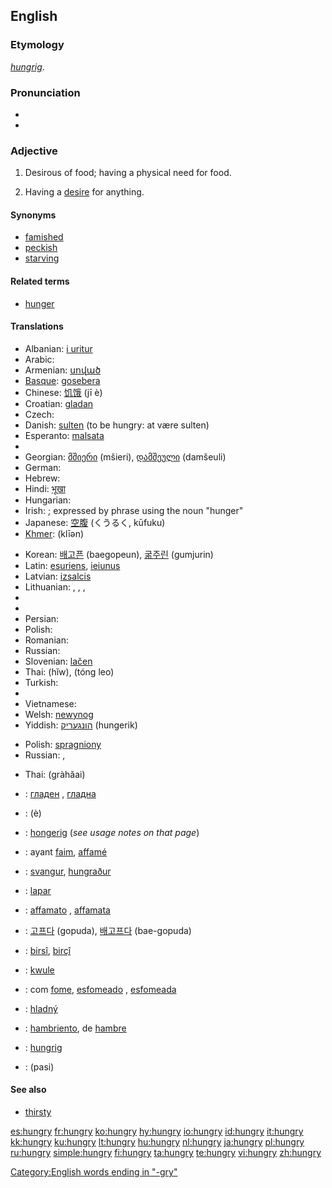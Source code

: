 ==English==

===Etymology===
{{OE.}} ''[[hungrig]]''.

===Pronunciation===
* {{IPA|/ˈhʌŋ.ɡɹiː/}}
* {{audio|en-us-hungry.ogg|Audio (US)}}

===Adjective===
{{en-adj|hungri|er}}

# Desirous of food; having a physical need for food.
# {{figurative}} Having a [[desire]] for anything.

====Synonyms====
* [[famished]]
* [[peckish]]
* [[starving]]

====Related terms====
* [[hunger]]

====Translations====
{{trans-top|desirous of food}}
* Albanian: [[i uritur]]
* Arabic: {{Arab|[[جائع]]}} {{IPAchar|(jā’iʕ)}}
* Armenian: [[սոված]]
* [[Basque]]: [[gosebera]]
* Chinese: [[饥饿]] (jī è)
* Croatian: [[gladan]]
* Czech: {{t-|cs|hladový|m}}
* Danish: [[sulten]] (to be hungry: at være sulten)
* Esperanto: [[malsata]]
* {{trreq|Estonian}}
* Georgian: [[მშიერი]] (mšieri), [[დამშეული]] (damšeuli)
* German: {{t+|de|hungrig}}
* Hebrew: {{t+|he|רעב|sc=Hebr}}
* Hindi: [[भूखा]]
* Hungarian: {{t+|hu|éhes}}
* Irish: {{t|ga|ocrach}}; {{qualifier|attributive}} expressed by phrase using the noun {{t|ga|ocras|m}} "hunger"
* Japanese: [[空腹]] (くうるく, kūfuku)
* [[Khmer]]: {{Khmr|[[ឃ្លាន]]}} (klīən)
{{trans-mid}}
* Korean: [[배고픈]] (baegopeun), [[굶주린]] (gumjurin)
* Latin: [[esuriens]], [[ieiunus]]
* Latvian: [[izsalcis]]
* Lithuanian: {{t+|lt|alkanas|m|xs=Lithuanian}}, {{t+|lt|alkana|f|xs=Lithuanian}}, {{t+|lt|išbadėjęs|m|xs=Lithuanian}}, {{t+|lt|išbadėjusi|f|xs=Lithuanian}}
* {{trreq|Mongolian}}
* {{trreq|Norwegian}}
* Persian: {{t-|fa|گرسنه|sc=fa-Arab|xs=Persian}}
* Polish: {{t+|pl|głodny|m}}
* Romanian: {{t|ro|flămând}}
* Russian: {{t|ru|гoлoдный|tr=golódnyj|sc=Cyrl}}
* Slovenian: [[lačen]]
* Thai: {{Thai|[[หิว]]}} (hĭw), {{Thai|[[ท้องเลว]]}} (tóng leo)
* Turkish: {{t+|tr|aç}}
* {{trreq|Urdu}}
* Vietnamese: {{t+|vi|đói|xs=Vietnamese}}
* Welsh: [[newynog]]
* Yiddish: [[הונגעריק]] (hungerik)
{{trans-bottom}}

{{trans-top|having a desire for anything}}
* Polish: [[spragniony]] {{m}}
* Russian: {{t|ru|алчущий|tr=álčuščij|sc=Cyrl}}, {{t|ru|жаждущий|tr=žážduščij|sc=Cyrl}}
{{trans-mid}}
* Thai: {{Thai|[[กระหาย]]}} (gràhăai)
{{trans-bottom}}

{{checktrans-top}}
* {{ttbc|Bulgarian}}: [[гладен]] {{m}}, [[гладна]] {{f}}
* {{ttbc|Chinese}}: {{zh-ts|餓|饿}} (è)
* {{ttbc|Dutch}}: [[hongerig]] (''see usage notes on that page'')
* {{ttbc|French}}: ayant [[faim]], [[affamé]]
* {{ttbc|Icelandic}}: [[svangur]], [[hungraður]]
* {{ttbc|Indonesian}}: [[lapar]]
* {{ttbc|Italian}}: [[affamato]] {{m}}, [[affamata]] {{f}}
* {{ttbc|Korean}}: [[고프다]] (gopuda), [[배고프다]] (bae-gopuda)
{{checktrans-mid}}
* {{ttbc|Kurdish}}: [[birsî]], [[birçî]]
* {{ttbc|Marshallese}}: [[kwule]]
* {{ttbc|Portuguese}}: com [[fome]], [[esfomeado]] {{m}}, [[esfomeada]] {{f}}
* {{ttbc|Slovak}}: [[hladný]]
* {{ttbc|Spanish}}: [[hambriento]], de [[hambre]]
* {{ttbc|Swedish}}: [[hungrig]]
* {{ttbc|Tamil}}: (pasi)
{{checktrans-bottom}}

====See also====
* [[thirsty]]

[[Category:English words ending in "-gry"]]

[[es:hungry]]
[[fr:hungry]]
[[ko:hungry]]
[[hy:hungry]]
[[io:hungry]]
[[id:hungry]]
[[it:hungry]]
[[kk:hungry]]
[[ku:hungry]]
[[lt:hungry]]
[[hu:hungry]]
[[nl:hungry]]
[[ja:hungry]]
[[pl:hungry]]
[[ru:hungry]]
[[simple:hungry]]
[[fi:hungry]]
[[ta:hungry]]
[[te:hungry]]
[[vi:hungry]]
[[zh:hungry]]